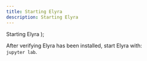 ```yaml
---
title: Starting Elyra
description: Starting Elyra
---
```


  <span>
    Starting Elyra
  </span>
);

<PageDescription>

After verifying Elyra has been installed, start Elyra with: <br />
 ```jupyter lab```.

</PageDescription>
